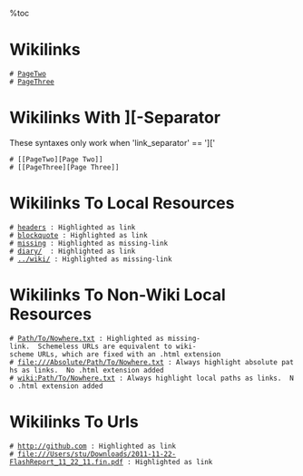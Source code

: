 %toc
= Wikilinks =

 # [[PageTwo]] 
 # [[PageThree]] 

= Wikilinks With ][-Separator =

These syntaxes only work when 'link_separator' == ']['

 # [[PageTwo][Page Two]]
 # [[PageThree][Page Three]] 

= Wikilinks To Local Resources =

 # [[headers]] : Highlighted as link
 # [[blockquote]] : Highlighted as link
 # [[missing]] : Highlighted as missing-link
 # [[diary/]]  : Highlighted as link
 # [[../wiki/]] : Highlighted as missing-link

= Wikilinks To Non-Wiki Local Resources =

 # [[Path/To/Nowhere.txt]] : Highlighted as missing-link.  Schemeless URLs are equivalent to wiki-scheme URLs, which are fixed with an .html extension
 # [[file:///Absolute/Path/To/Nowhere.txt]] : Always highlight absolute paths as links.  No .html extension added
 # [[wiki:Path/To/Nowhere.txt]] : Always highlight local paths as links.  No .html extension added

= Wikilinks To Urls =

 # [[http://github.com]] : Highlighted as link
 # [[file:///Users/stu/Downloads/2011-11-22-FlashReport_11_22_11.fin.pdf]] : Highlighted as link



